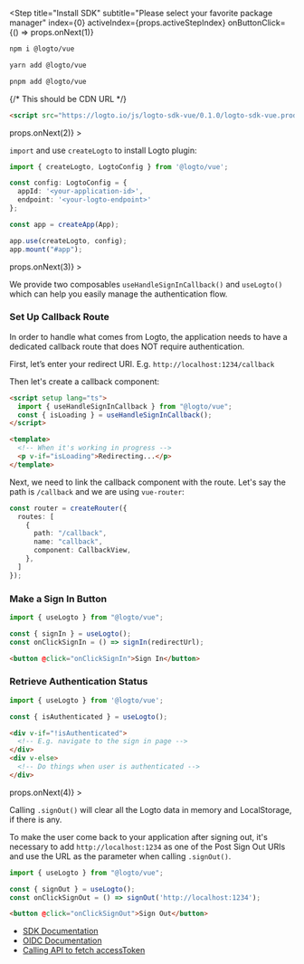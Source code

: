 
<Step
  title="Install SDK"
  subtitle="Please select your favorite package manager"
  index={0}
  activeIndex={props.activeStepIndex}
  onButtonClick={() => props.onNext(1)}
>
<Tabs>
<TabItem value="npm" label="npm">

```bash
npm i @logto/vue
```

</TabItem>
<TabItem value="yarn" label="Yarn">

```bash
yarn add @logto/vue
```

</TabItem>
<TabItem value="pnpm" label="pnpm">

```bash
pnpm add @logto/vue
```

</TabItem>
<TabItem value="script" label="script">

{/* This should be CDN URL */}
```html
<script src="https://logto.io/js/logto-sdk-vue/0.1.0/logto-sdk-vue.production.js" />
```

</TabItem>
</Tabs>
</Step>
<Step
  title="Initiate LogtoClient"
  subtitle="1 step"
  index={1}
  activeIndex={props.activeStepIndex}
  onButtonClick={() => props.onNext(2)}
>

`import` and use `createLogto` to install Logto plugin:

```ts
import { createLogto, LogtoConfig } from '@logto/vue';

const config: LogtoConfig = {
  appId: '<your-application-id>',
  endpoint: '<your-logto-endpoint>'
};

const app = createApp(App);

app.use(createLogto, config);
app.mount("#app");
```

</Step>
<Step
  title="Sign In"
  subtitle="2 steps"
  index={2}
  activeIndex={props.activeStepIndex}
  onButtonClick={() => props.onNext(3)}
>

We provide two composables `useHandleSignInCallback()` and `useLogto()` which can help you easily manage the authentication flow. 

### Set Up Callback Route

In order to handle what comes from Logto, the application needs to have a dedicated callback route that does NOT require authentication.

First, let’s enter your redirect URI. E.g. `http://localhost:1234/callback`

<MultiTextInputField appId={props.appId} name="redirectUris" title="Redirect URI" />

Then let's create a callback component:

```html
<script setup lang="ts">
  import { useHandleSignInCallback } from "@logto/vue";
  const { isLoading } = useHandleSignInCallback();
</script>

<template>
  <!-- When it's working in progress -->
  <p v-if="isLoading">Redirecting...</p>
</template>
```

Next, we need to link the callback component with the route. Let's say the path is `/callback` and we are using `vue-router`:

```ts
const router = createRouter({
  routes: [
    {
      path: "/callback",
      name: "callback",
      component: CallbackView,
    },
  ]
});
```

### Make a Sign In Button

```ts
import { useLogto } from "@logto/vue";

const { signIn } = useLogto();
const onClickSignIn = () => signIn(redirectUrl);
```

```html
<button @click="onClickSignIn">Sign In</button>
```

### Retrieve Authentication Status

```ts
import { useLogto } from '@logto/vue';

const { isAuthenticated } = useLogto();
```

```html
<div v-if="!isAuthenticated">
  <!-- E.g. navigate to the sign in page -->
</div>
<div v-else>
  <!-- Do things when user is authenticated -->
</div>
```

</Step>
<Step
  title="Sign Out"
  subtitle="1 step"
  index={3}
  activeIndex={props.activeStepIndex}
  onButtonClick={() => props.onNext(4)}
>

Calling `.signOut()` will clear all the Logto data in memory and LocalStorage, if there is any.

To make the user come back to your application after signing out,
it's necessary to add `http://localhost:1234` as one of the Post Sign Out URIs and use the URL as the parameter when calling `.signOut()`.

<MultiTextInputField appId={props.appId} name="postLogoutRedirectUris" title="Post sign out redirect URI" />

```ts
import { useLogto } from "@logto/vue";

const { signOut } = useLogto();
const onClickSignOut = () => signOut('http://localhost:1234');
```

```html
<button @click="onClickSignOut">Sign Out</button>
```

</Step>
<Step
  title="Further Readings"
  subtitle="3 steps"
  index={4}
  activeIndex={props.activeStepIndex}
  buttonText="general.done"
  onButtonClick={props.onComplete}
>

- [SDK Documentation](https://link-url-here.org)
- [OIDC Documentation](https://link-url-here.org)
- [Calling API to fetch accessToken](https://link-url-here.org)

</Step>
